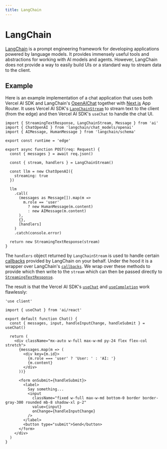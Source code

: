 ```yaml
---
title: LangChain
---
```


# LangChain

[LangChain](https://js.langchain.com/docs/) is a prompt engineering framework for developing applications powered by language models. It provides immensely useful tools and abstractions for working with AI models and agents.
However, LangChain does not provide a way to easily build UIs or a standard way to stream data to the client.

## Example

Here is an example implementation of a chat application that uses both Vercel AI SDK and LangChain's [OpenAIChat](https://js.langchain.com/docs/api/llms_openai/classes/OpenAIChat) together with [Next.js](https://nextjs.org/docs) App Router. It uses Vercel AI SDK's [`LangChainStream`](/docs/api-reference/langchain-stream) to stream text to the client (from the edge) and then Vercel AI SDK's `useChat` to handle the chat UI.

```tsx filename="app/api/chat/route.ts" {1,10,13,28}
import { StreamingTextResponse, LangChainStream, Message } from 'ai'
import { ChatOpenAI } from 'langchain/chat_models/openai'
import { AIMessage, HumanMessage } from 'langchain/schema'

export const runtime = 'edge'

export async function POST(req: Request) {
  const { messages } = await req.json()

  const { stream, handlers } = LangChainStream()

  const llm = new ChatOpenAI({
    streaming: true
  })

  llm
    .call(
      (messages as Message[]).map(m =>
        m.role == 'user'
          ? new HumanMessage(m.content)
          : new AIMessage(m.content)
      ),
      {},
      [handlers]
    )
    .catch(console.error)

  return new StreamingTextResponse(stream)
}
```

The `handlers` object returned by `LangChainStream` is used to handle certain
[callbacks](https://js.langchain.com/docs/api/callbacks/) provided by LangChain on your behalf.
Under the hood it is a wrapper over LangChain's [`callbacks`](https://js.langchain.com/docs/production/callbacks/).
We wrap over these methods to provide which then write to the `stream` which can then be passed directly to [`StreamingTextResponse`](/docs/api-reference/streaming-text-response).

The result is that the Vercel AI SDK's [`useChat`](/docs/api-reference/use-chat) and [`useCompletion`](/docs/api-reference/use-completion) work flawlessly:

```tsx filename="app/page.tsx"
'use client'

import { useChat } from 'ai/react'

export default function Chat() {
  const { messages, input, handleInputChange, handleSubmit } = useChat()

  return (
    <div className="mx-auto w-full max-w-md py-24 flex flex-col stretch">
      {messages.map(m => (
        <div key={m.id}>
          {m.role === 'user' ? 'User: ' : 'AI: '}
          {m.content}
        </div>
      ))}

      <form onSubmit={handleSubmit}>
        <label>
          Say something...
          <input
            className="fixed w-full max-w-md bottom-0 border border-gray-300 rounded mb-8 shadow-xl p-2"
            value={input}
            onChange={handleInputChange}
          />
        </label>
        <button type="submit">Send</button>
      </form>
    </div>
  )
}
```
